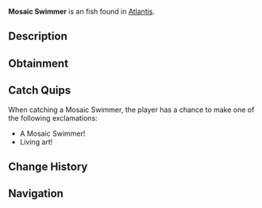 {{FishInfobox
|image          = Mosaic Swimmer.png
|rarity         = Uncommon
|sea            = First Sea
|location       = [[Atlantis]]
|sublocation    = 
|sources        = Fishing Rod
|radar_location = 
|xp             = 95
|weather        = 
|time           = 
|season         = Spring
|bait           = Coral
|base_weight    = 4
|base_value     = 150
|weight_range   = 2
|base_chance    = 55
|base_resil     = 70
}}
'''Mosaic Swimmer''' is an {{Rarity|Uncommon}} fish found in [[Atlantis]].

== Description ==
{{Description|The scales of these fish form intricate patterns matching the ethereal mosaics. They often gather in groups to create living recreations of the abyss's lost artwork.|Bestiary Entry}}

== Obtainment ==
{{Description|Ethereal Abyss Pool|Bestiary Hint}}
{{Fish Availability|
Atlantis/Ethereal Abyss
|top_rods      = 
Summit Rod\141383.77\103005.23;
Champions Rod\140445.02\101527.79;
Egg Rod\139316.48\111664.01;
Depthseeker Rod\139267.86\100002.54;
Celestial Rod\139164.55\103026.59;
Training Rod\129050.28\131861.77;
Flimsy Rod\95216.48\95216.48;
Candy Cane Rod\107323.8\102861.48;
Ethereal Prism Rod\137487.6\160180.66;
Leviathan's Fang Rod\129087.45\139767.42;
Astralhook Rod\136839.79\130081.8;
No-Life Rod\131336.88\127546.01;
Verdant Shear Rod\137929.14\107952.24;
Avalanche Rod\137426.23\98229.6;
Trident Rod\133795.1\89814.15;
Free Spirit Rod\131025.6\89590.44;
Blazebringer Rod\128705.86\101811.31;
Zeus Rod\127788.26\107883.53;
Seraphic Rod\126560.97\126560.97;
Volcanic Rod\124781.9\81871.97;
Challenger's Rod\120136.66\115930.71;
Rod Of The Forgotten Fang\115578.38\115578.38;
Rod Of The Depths\112868.02\104991.9;
Rod Of The Exalted One\100614.25\105325.96;
Steady Rod\65364.6\55727.13
|recommended   = Depthseeker Rod
}}

== Catch Quips ==
When catching a Mosaic Swimmer, the player has a chance to make one of the following exclamations:
* A Mosaic Swimmer!
* Living art!

== Change History ==
{{Change History|{{subst:Current Version}}}}

== Navigation ==
{{Fish Navbox|Atlantis}}